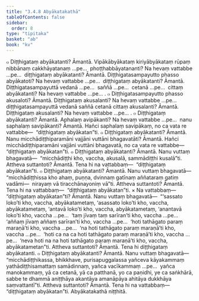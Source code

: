 ```yaml
---
title: "3.4.8 Abyākatakathā"
tableOfContents: false
sidebar:
  order: 8
type: "tipitaka"
basket: "ab"
book: "kv"
---
```



<DynamicBreadcrumb />

<Division number="706" book="kv" bookNo="32" page="365">

<Paragraph number="2261" book="kv">
๐ Diṭṭhigataṃ abyākatanti? Āmantā. Vipākābyākataṃ kiriyābyākataṃ rūpaṃ nibbānaṃ cakkhāyatanaṃ …pe…  phoṭṭhabbāyatananti? Na hevaṃ vattabbe …pe…  diṭṭhigataṃ abyākatanti? Āmantā. Diṭṭhigatasampayutto phasso abyākatoti? Na hevaṃ vattabbe …pe…  diṭṭhigataṃ abyākatanti? Āmantā. Diṭṭhigatasampayuttā vedanā …pe…  saññā …pe…  cetanā …pe…  cittaṃ abyākatanti? Na hevaṃ vattabbe …pe… .
</Paragraph>

<Paragraph number="2262" book="kv">
๐ Diṭṭhigatasampayutto phasso akusaloti? Āmantā. Diṭṭhigataṃ akusalanti? Na hevaṃ vattabbe …pe…  diṭṭhigatasampayuttā vedanā saññā cetanā cittaṃ akusalanti? Āmantā. Diṭṭhigataṃ akusalanti? Na hevaṃ vattabbe …pe… .
</Paragraph>

</Division>
<Division number="707" book="kv" bookNo="32" page="366">

<Paragraph number="2263" book="kv">
๐ Diṭṭhigataṃ abyākatanti? Āmantā. Aphalaṃ avipākanti? Na hevaṃ vattabbe …pe…  nanu saphalaṃ savipākanti? Āmantā. Hañci saphalaṃ savipākaṃ, no ca vata re vattabbe—  “diṭṭhigataṃ abyākatan”ti.
</Paragraph>

<Paragraph number="2264" book="kv">
๐ Diṭṭhigataṃ abyākatanti? Āmantā. Nanu micchādiṭṭhiparamāni vajjāni vuttāni bhagavatāti? Āmantā. Hañci micchādiṭṭhiparamāni vajjāni vuttāni bhagavatā, no ca vata re vattabbe—  “diṭṭhigataṃ abyākatan”ti.
</Paragraph>

<Paragraph number="2265" book="kv">
๐ Diṭṭhigataṃ abyākatanti? Āmantā. Nanu vuttaṃ bhagavatā—  “micchādiṭṭhi kho, vaccha, akusalā, sammādiṭṭhi kusalā”ti. Attheva suttantoti? Āmantā. Tena hi na vattabbaṃ—  “diṭṭhigataṃ abyākatan”ti.
</Paragraph>

<Paragraph number="2266" book="kv">
๐ Diṭṭhigataṃ abyākatanti? Āmantā. Nanu vuttaṃ bhagavatā—  “micchādiṭṭhissa kho ahaṃ, puṇṇa, dvinnaṃ gatīnaṃ aññataraṃ gatiṃ vadāmi—  nirayaṃ vā tiracchānayoniṃ vā”ti. Attheva suttantoti? Āmantā. Tena hi na vattabbaṃ—  “diṭṭhigataṃ abyākatan”ti.
</Paragraph>

</Division>
<Division number="708" book="kv" bookNo="32" page="366">

<Paragraph number="2267" book="kv">
× Na vattabbaṃ—  “diṭṭhigataṃ abyākatan”ti? Āmantā. Nanu vuttaṃ bhagavatā—  “‘sassato loko’ti kho, vaccha, abyākatametaṃ, ‘asassato loko’ti kho, vaccha, abyākatametaṃ, ‘antavā loko’ti kho, vaccha, abyākatametaṃ, ‘anantavā loko’ti kho, vaccha …pe…  ‘taṃ jīvaṃ taṃ sarīran’ti kho, vaccha …pe…  ‘aññaṃ jīvaṃ aññaṃ sarīran’ti kho, vaccha …pe…  ‘hoti tathāgato paraṃ maraṇā’ti kho, vaccha …pe…  ‘na hoti tathāgato paraṃ maraṇā’ti kho, vaccha …pe…  ‘hoti ca na ca hoti tathāgato paraṃ maraṇā’ti kho, vaccha …pe…  ‘neva hoti na na hoti tathāgato paraṃ maraṇā’ti kho, vaccha, abyākatametan”ti. Attheva suttantoti? Āmantā. Tena hi diṭṭhigataṃ abyākatanti.
</Paragraph>

<Paragraph number="2268" book="kv">
๐ Diṭṭhigataṃ abyākatanti? Āmantā. Nanu vuttaṃ bhagavatā—  “micchādiṭṭhikassa, bhikkhave, purisapuggalassa yañceva kāyakammaṃ yathādiṭṭhisamattaṃ samādinnaṃ, yañca vacīkammaṃ …pe…  yañca manokammaṃ, yā ca cetanā, yā ca patthanā, yo ca paṇidhi, ye ca saṅkhārā, sabbe te dhammā aniṭṭhāya akantāya amanāpāya ahitāya dukkhāya saṃvattantī”ti. Attheva suttantoti? Āmantā. Tena hi na vattabbaṃ—  “diṭṭhigataṃ abyākatan”ti.

</Paragraph>
</Division>

<Paragraph number="2269" type="center" book="kv">
Abyākatakathā niṭṭhitā.
</Paragraph>